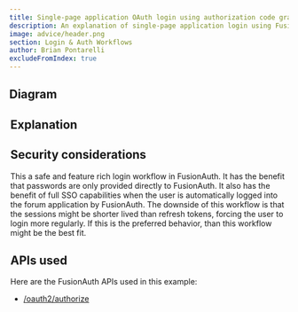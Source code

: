 ```yaml
---
title: Single-page application OAuth login using authorization code grant with sessions
description: An explanation of single-page application login using FusionAuth OAuth interface with the authorization code grant with server-side sessions
image: advice/header.png
section: Login & Auth Workflows
author: Brian Pontarelli
excludeFromIndex: true
---
```


<Intro/>

## Diagram

<Legend/>

<Diagram/>

## Explanation

<OrderedList>
  <Step1/>
  <Step2/>
  <Step3/>
  <Step4/>
  <Step5/>
  <Step6/>
  <Step7/>
  <Step8/>
  <Step9/>
  <Step10/>
</OrderedList>

## Security considerations

This a safe and feature rich login workflow in FusionAuth. It has the benefit that passwords are only provided directly to FusionAuth. It also has the benefit of full SSO capabilities when the user is automatically logged into the forum application by FusionAuth. The downside of this workflow is that the sessions might be shorter lived than refresh tokens, forcing the user to login more regularly. If this is the preferred behavior, than this workflow might be the best fit.  

## APIs used

Here are the FusionAuth APIs used in this example:

* [/oauth2/authorize](/docs/v1/tech/oauth/endpoints#authorize)
